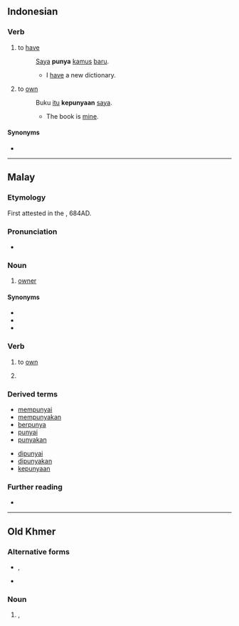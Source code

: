 ==Indonesian==

===Verb===
{{id-verb}}

# to [[have]]
#: [[saya|Saya]] '''punya''' [[kamus]] [[baru]].
#:* I [[have]] a new dictionary.
# to [[own]]
#: Buku [[itu]] '''kepunyaan''' [[saya]].
#:* The book is [[mine]].

====Synonyms====
* {{l|id|milik}}

----

==Malay==

===Etymology===
First attested in the {{w|Talang Tuo inscription}}, 684AD.

===Pronunciation===
* {{rhymes|ms|a|s=2}}

===Noun===
{{ms-noun|j=ڤوڽا}}

# [[owner]]

====Synonyms====
* {{l|ms|pemilik}}
* {{l|ms|tuan}}
* {{l|ms|empunya}}

===Verb===
{{ms-verb|j=ڤوڽا}}

# to [[own]]
#: {{ux|ms|Buku [[ini]] [[saya]] '''punya'''.|I own this book.|inline=1}}
# {{lb|ms|spoken}} {{n-g|Emphasizes a word that is repeated}}

===Derived terms===
{{der-top}}
* [[mempunyai]]
* [[mempunyakan]]
* [[berpunya]]
* [[punyai]]
* [[punyakan]]
{{der-mid}}
* [[dipunyai]]
* [[dipunyakan]]
* [[kepunyaan]]
{{der-bottom}}

===Further reading===
* {{R:PRPM}}

----

==Old Khmer==

===Alternative forms===
* {{l|okz|puṇya}}, {{l|okz|បុណ្យ}}
* {{l|okz|បុន្យ}}

===Noun===
{{head|okz|noun}}

# {{form of|okz|Latin script form|បុន្យ}}, {{alternative spelling of|nocap=1|okz|បុណ្យ||tr=puṇya|t=[[merit]]}}